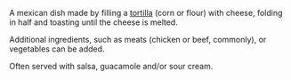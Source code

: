 A mexican dish made by filling a [[tortilla]] (corn or flour) with cheese, folding in half and toasting until the cheese is melted.

Additional ingredients, such as meats (chicken or beef, commonly), or vegetables can be added.

Often served with salsa, guacamole and/or sour cream.